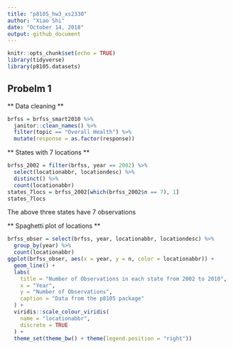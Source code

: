 ```yaml
---
title: "p8105_hw3_xs2330"
author: "Xiao Shi"
date: "October 14, 2018"
output: github_document
---
```

```r
knitr::opts_chunk$set(echo = TRUE)
library(tidyverse)
library(p8105.datasets)
```

## Probelm 1
** Data cleaning **
```r
brfss = brfss_smart2010 %>%
  janitor::clean_names() %>%
  filter(topic == "Overall Health") %>%
  mutate(response = as.factor(response))
```

** States with 7 locations **
```r
brfss_2002 = filter(brfss, year == 2002) %>%
  select(locationabbr, locationdesc) %>%
  distinct() %>%
  count(locationabbr)
states_7locs = brfss_2002[which(brfss_2002$n == 7), 1]
states_7locs
```
The above three states have 7 observations

** Spaghetti plot of locations **
```r
brfss_obser = select(brfss, year, locationabbr, locationdesc) %>%
  group_by(year) %>%
  count(locationabbr)
ggplot(brfss_obser, aes(x = year, y = n, color = locationabbr)) +
  geom_line() +
  labs(
    title = "Number of Observations in each state from 2002 to 2010",
    x = "Year",
    y = "Number of Observations",
    caption = "Data from the p8105 package"
  ) +
  viridis::scale_colour_viridis(
    name = "locationabbr", 
    discrete = TRUE
  ) +
  theme_set(theme_bw() + theme(legend.position = "right"))
```
